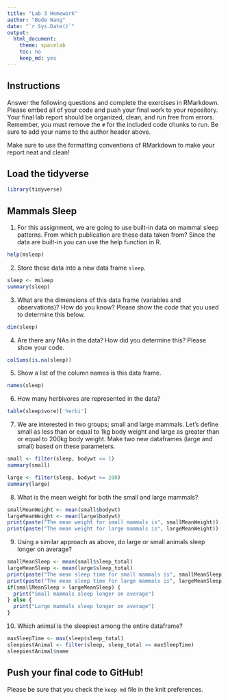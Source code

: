 ```yaml
---
title: "Lab 3 Homework"
author: "Bode Wang"
date: "`r Sys.Date()`"
output:
  html_document:
    theme: spacelab
    toc: no
    keep_md: yes
---
```


## Instructions
Answer the following questions and complete the exercises in RMarkdown. Please embed all of your code and push your final work to your repository. Your final lab report should be organized, clean, and run free from errors. Remember, you must remove the `#` for the included code chunks to run. Be sure to add your name to the author header above.  

Make sure to use the formatting conventions of RMarkdown to make your report neat and clean!  

## Load the tidyverse
```r
library(tidyverse)
```

## Mammals Sleep
1. For this assignment, we are going to use built-in data on mammal sleep patterns. From which publication are these data taken from? Since the data are built-in you can use the help function in R.
```r
help(msleep)
```

2. Store these data into a new data frame `sleep`.
```r
sleep <- msleep
summary(sleep)
```

3. What are the dimensions of this data frame (variables and observations)? How do you know? Please show the *code* that you used to determine this below.  
```r
dim(sleep)
```

4. Are there any NAs in the data? How did you determine this? Please show your code.  
```r
colSums(is.na(sleep))
```

5. Show a list of the column names is this data frame.
```r
names(sleep)
```

6. How many herbivores are represented in the data?  
```r
table(sleep$vore)['herbi']
```

7. We are interested in two groups; small and large mammals. Let's define small as less than or equal to 1kg body weight and large as greater than or equal to 200kg body weight. Make two new dataframes (large and small) based on these parameters.
```r
small <- filter(sleep, bodywt <= 1)
summary(small)
```

```r
large <- filter(sleep, bodywt >= 200)
summary(large)
```

8. What is the mean weight for both the small and large mammals?
```r
smallMeanWeight <- mean(small$bodywt)
largeMeanWeight <- mean(large$bodywt)
print(paste("The mean weight for small mammals is", smallMeanWeight))
print(paste("The mean weight for large mammals is", largeMeanWeight))
```

9. Using a similar approach as above, do large or small animals sleep longer on average?  
```r
smallMeanSleep <- mean(small$sleep_total)
largeMeanSleep <- mean(large$sleep_total)
print(paste("The mean sleep time for small mammals is", smallMeanSleep))
print(paste("The mean sleep time for large mammals is", largeMeanSleep))
if(smallMeanSleep > largeMeanSleep) {
  print("Small mammals sleep longer on average")
} else {
  print("Large mammals sleep longer on average")
}
```

10.  Which animal is the sleepiest among the entire dataframe?
```r
maxSleepTime <- max(sleep$sleep_total)
sleepiestAnimal <- filter(sleep, sleep_total >= maxSleepTime)
sleepiestAnimal$name
```

## Push your final code to GitHub!
Please be sure that you check the `keep md` file in the knit preferences.